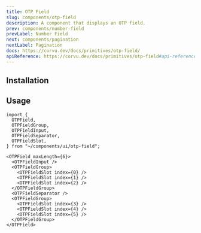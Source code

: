 ```yaml
---
title: OTP Field
slug: components/otp-field
description: A component that displays an OTP field.
prev: components/number-field
prevLabel: Number Field
next: components/pagination
nextLabel: Pagination
docs: https://corvu.dev/docs/primitives/otp-field/
apiReference: https://corvu.dev/docs/primitives/otp-field#api-reference
---
```



<PreviewTabs demoCode={OTPFieldDemoCode}>
  <OTPFieldDemo client:only="solid-js" />
</PreviewTabs>

## Installation

<InstallationTabs name="otp-field" code={OTPFieldCode} />

## Usage

```tsx
import {
  OTPField,
  OTPFieldGroup,
  OTPFieldInput,
  OTPFieldSeparator,
  OTPFieldSlot,
} from "~/components/ui/otp-field";
```

```tsx
<OTPField maxLength={6}>
  <OTPFieldInput />
  <OTPFieldGroup>
    <OTPFieldSlot index={0} />
    <OTPFieldSlot index={1} />
    <OTPFieldSlot index={2} />
  </OTPFieldGroup>
  <OTPFieldSeparator />
  <OTPFieldGroup>
    <OTPFieldSlot index={3} />
    <OTPFieldSlot index={4} />
    <OTPFieldSlot index={5} />
  </OTPFieldGroup>
</OTPField>
```
